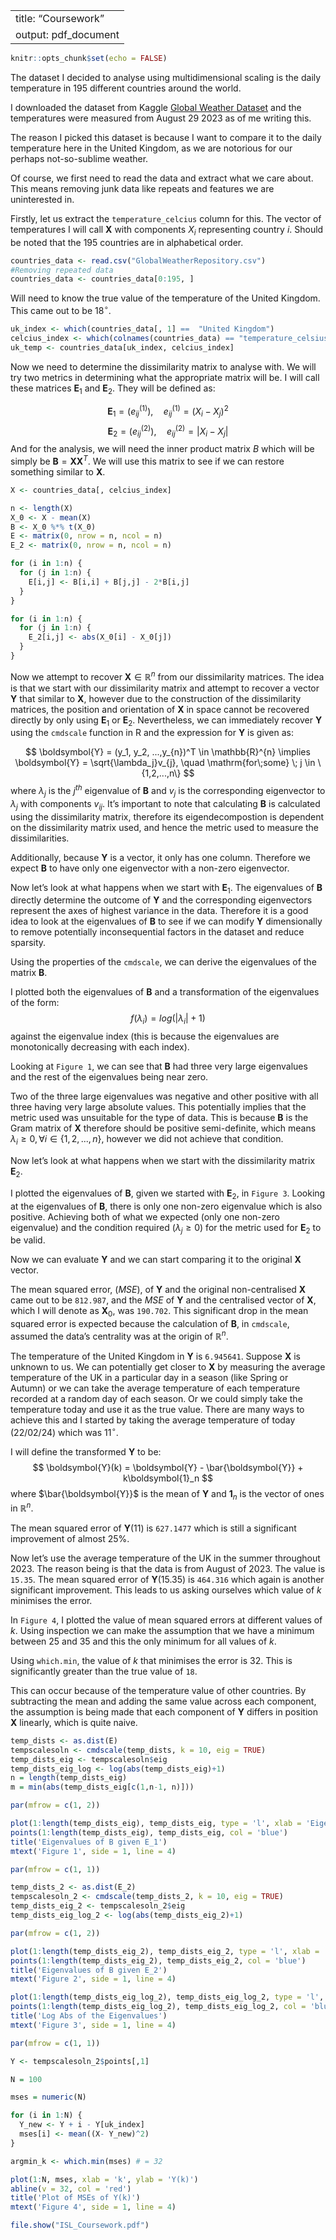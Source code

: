 
---
title: "Coursework"
output: pdf_document
---


```{r setup, include=FALSE}
knitr::opts_chunk$set(echo = FALSE)
```

The dataset I decided to analyse using multidimensional scaling is the daily temperature in 195 different countries around the world.

I downloaded the dataset from Kaggle [Global Weather Dataset](https://www.kaggle.com/datasets/nelgiriyewithana/global-weather-repository) and the temperatures were measured from August 29 2023 as of me writing this.

The reason I picked this dataset is because I want to compare it to the daily temperature here in the United Kingdom, as we are notorious for our perhaps not-so-sublime weather.

Of course, we first need to read the data and extract what we care about. This means removing junk data like repeats and features we are uninterested in.

Firstly, let us extract the `temperature_celcius` column for this.
The vector of temperatures I will call $\boldsymbol{X}$ with components $X_i$ representing country $i$.
Should be noted that the 195 countries are in alphabetical order.

```{r}
countries_data <- read.csv("GlobalWeatherRepository.csv")
#Removing repeated data
countries_data <- countries_data[0:195, ]
```

Will need to know the true value of the temperature of the United Kingdom. This came out to be $18^{\circ}$.

```{r}
uk_index <- which(countries_data[, 1] ==  "United Kingdom")
celcius_index <- which(colnames(countries_data) == "temperature_celsius")
uk_temp <- countries_data[uk_index, celcius_index]
```
Now we need to determine the dissimilarity matrix to analyse with. We will try two metrics in determining what the appropriate matrix will be. I will call these matrices $\boldsymbol{E}_1$ and $\boldsymbol{E}_2$. They will be defined as:

$$
\boldsymbol{E}_1 = (e^{(1)}_{ij}), \quad e^{(1)}_{ij} = (X_i - X_j)^2 
$$
$$
\boldsymbol{E}_2 = (e^{(2)}_{ij}), \quad e^{(2)}_{ij} = |X_i - X_j|
$$
And for the analysis, we will need the inner product matrix $B$ which will be simply be $\boldsymbol{B} = \boldsymbol{XX}^T$. We will use this matrix to see if we can restore something similar to $\boldsymbol{X}$.


```{r}
X <- countries_data[, celcius_index]
```

```{r}
n <- length(X)
X_0 <- X - mean(X)
B <- X_0 %*% t(X_0)
E <- matrix(0, nrow = n, ncol = n)
E_2 <- matrix(0, nrow = n, ncol = n)
```

```{r}
for (i in 1:n) {
  for (j in 1:n) {
    E[i,j] <- B[i,i] + B[j,j] - 2*B[i,j]
  }
}
```

```{r}
for (i in 1:n) {
  for (j in 1:n) {
    E_2[i,j] <- abs(X_0[i] - X_0[j])
  }
}
```


Now we attempt to recover $\boldsymbol{X} \in \mathbb{R}^n$ from our dissimilarity matrices.
The idea is that we start with our dissimilarity matrix and attempt to recover a vector $\boldsymbol{Y}$ that similar to $\boldsymbol{X}$, however due to the construction of the dissimilarity matrices, the position and orientation of $\boldsymbol{X}$ in space cannot be recovered directly by only using $\boldsymbol{E}_1$ or $\boldsymbol{E}_2$.
Nevertheless, we can immediately recover $\boldsymbol{Y}$ using the `cmdscale` function in R and the expression for $\boldsymbol{Y}$ is given as:

$$
\boldsymbol{Y} = (y_1, y_2, ...,y_{n})^T \in \mathbb{R}^{n} 
\implies \boldsymbol{Y} = \sqrt{\lambda_j}v_{j}, \quad \mathrm{for\;some} \; j \in \{1,2,...,n\}
$$
where $\lambda_j$ is the $j^{th}$ eigenvalue of $\boldsymbol{B}$ and $v_j$ is the corresponding eigenvector to $\lambda_j$ with components $v_{ij}$. It's important to note that calculating $\boldsymbol{B}$ is calculated using the dissimilarity matrix, therefore its eigendecompostion is dependent on the dissimilarity matrix used, and hence the metric used to measure the dissimilarities.

Additionally, because $\boldsymbol{Y}$ is a vector, it only has one column. Therefore we expect $\boldsymbol{B}$ to have only one eigenvector with a non-zero eigenvector.

Now let's look at what happens when we start with $\boldsymbol{E}_1$.
The eigenvalues of $\boldsymbol{B}$ directly determine the outcome of $\boldsymbol{Y}$ and the corresponding eigenvectors represent the axes of highest variance in the data. Therefore it is a good idea to look at the eigenvalues of $\boldsymbol{B}$ to see if we can modify $\boldsymbol{Y}$ dimensionally to remove potentially inconsequential factors in the dataset and reduce sparsity.

Using the properties of the `cmdscale`, we can derive the eigenvalues of the matrix $\boldsymbol{B}$.

I plotted both the eigenvalues of $\boldsymbol{B}$ and a transformation of the eigenvalues of the form:
$$
f(\lambda_i) = log(|\lambda_i| + 1)
$$
against the eigenvalue index (this is because the eigenvalues are monotonically decreasing with each index).

Looking at `Figure 1`, we can see that $\boldsymbol{B}$ had three very large eigenvalues and the rest of the eigenvalues being near zero.

Two of the three large eigenvalues was negative and other positive with all three having very large absolute values.
This potentially implies that the metric used was unsuitable for the type of data. This is because $\boldsymbol{B}$ is the Gram matrix of $\boldsymbol{X}$ therefore should be positive semi-definite, which means $\lambda_i \ge0, \forall i\in \{1,2,...,n\}$, however we did not achieve that condition.

Now let's look at what happens when we start with the dissimilarity matrix $\boldsymbol{E}_2$.

I plotted the eigenvalues of $\boldsymbol{B}$, given we started with $\boldsymbol{E}_2$, in `Figure 3`.
Looking at the eigenvalues of $\boldsymbol{B}$, there is only one non-zero eigenvalue which is also positive. Achieving both of what we expected (only one non-zero eigenvalue) and the condition required ($\lambda_j \ge0$)  for the metric used for $\boldsymbol{E}_2$ to be valid.

Now we can evaluate $\boldsymbol{Y}$ and we can start comparing it to the original $\boldsymbol{X}$ vector.

The mean squared error, ($MSE$), of $\boldsymbol{Y}$ and the original non-centralised $\boldsymbol{X}$ came out to be `812.987`, and the $MSE$ of $\boldsymbol{Y}$ and the centralised vector of $\boldsymbol{X}$, which I will denote as $\boldsymbol{X}_0$, was `190.702`.
This significant drop in the mean squared error is expected because the calculation of $\boldsymbol{B}$, in `cmdscale`, assumed the data's centrality was at the origin of $\mathbb{R}^n$.

The temperature of the United Kingdom in $\boldsymbol{Y}$ is `6.945641`. Suppose $\boldsymbol{X}$ is unknown to us. We can potentially get closer to $\boldsymbol{X}$ by measuring the average temperature of the UK in a particular day in a season (like Spring or Autumn) or we can take the average temperature of each temperature recorded at a random day of each season. Or we could simply take the temperature today and use it as the true value. There are many ways to achieve this and I started by taking the average temperature of today (22/02/24) which was $11^{\circ}$. 

I will define the transformed $\boldsymbol{Y}$ to be:
$$
\boldsymbol{Y}(k) = \boldsymbol{Y} - \bar{\boldsymbol{Y}} + k\boldsymbol{1}_n
$$
where $\bar{\boldsymbol{Y}}$ is the mean of $\boldsymbol{Y}$ and $\boldsymbol{1}_n$ is the vector of ones in $\mathbb{R}^n$.

The mean squared error of $\boldsymbol{Y}(11)$ is `627.1477` which is still a significant improvement of almost $25$%.

Now let's use the average temperature of the UK in the summer throughout 2023. The reason being is that the data is from August of 2023. The value is `15.35`. The mean squared error of $\boldsymbol{Y}(15.35)$ is `464.316` which again is another significant improvement. This leads to us asking ourselves which value of $k$ minimises the error.

In `Figure 4`, I plotted the value of mean squared errors at different values of $k$. Using inspection we can make the assumption that we have a minimum between $25$ and $35$ and this the only minimum for all values of $k$.

Using `which.min`, the value of $k$ that minimises the error is $32$. This is significantly greater than the true value of `18`. 

This can occur because of the temperature value of other countries. By subtracting the mean and adding the same value across each component, the assumption is being made that each component of $\boldsymbol{Y}$ differs in position $\boldsymbol{X}$ linearly, which is quite naive. 

```{r}
temp_dists <- as.dist(E)
tempscalesoln <- cmdscale(temp_dists, k = 10, eig = TRUE)
temp_dists_eig <- tempscalesoln$eig
temp_dists_eig_log <- log(abs(temp_dists_eig)+1)
n = length(temp_dists_eig)
m = min(abs(temp_dists_eig[c(1,n-1, n)]))
```

```{r}
par(mfrow = c(1, 2))

plot(1:length(temp_dists_eig), temp_dists_eig, type = 'l', xlab = 'Eigenvalue Index', ylab = 'Eigenvalue', col = 'red')
points(1:length(temp_dists_eig), temp_dists_eig, col = 'blue')
title('Eigenvalues of B given E_1')
mtext('Figure 1', side = 1, line = 4)

par(mfrow = c(1, 1))
```

```{r}
temp_dists_2 <- as.dist(E_2)
tempscalesoln_2 <- cmdscale(temp_dists_2, k = 10, eig = TRUE)
temp_dists_eig_2 <- tempscalesoln_2$eig
temp_dists_eig_log_2 <- log(abs(temp_dists_eig_2)+1)
```

```{r}
par(mfrow = c(1, 2))

plot(1:length(temp_dists_eig_2), temp_dists_eig_2, type = 'l', xlab = 'Eigenvalue Index', ylab = 'Eigenvalue', col = 'red') 
points(1:length(temp_dists_eig_2), temp_dists_eig_2, col = 'blue')
title('Eigenvalues of B given E_2')
mtext('Figure 2', side = 1, line = 4)

plot(1:length(temp_dists_eig_log_2), temp_dists_eig_log_2, type = 'l', xlab = 'Eigenvalue Index', ylab = 'Eigenvalue', col = 'red')
points(1:length(temp_dists_eig_log_2), temp_dists_eig_log_2, col = 'blue')
title('Log Abs of the Eigenvalues')
mtext('Figure 3', side = 1, line = 4)

par(mfrow = c(1, 1))

```

```{r}
Y <- tempscalesoln_2$points[,1] 

N = 100

mses = numeric(N)

for (i in 1:N) {
  Y_new <- Y + i - Y[uk_index]
  mses[i] <- mean((X- Y_new)^2)
}

argmin_k <- which.min(mses) # = 32

plot(1:N, mses, xlab = 'k', ylab = 'Y(k)')
abline(v = 32, col = 'red')
title('Plot of MSEs of Y(k)')
mtext('Figure 4', side = 1, line = 4)
```

```{r}
file.show("ISL_Coursework.pdf")
```
